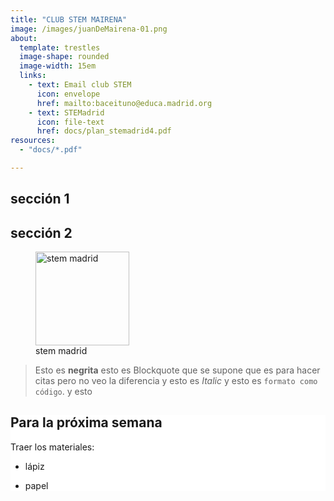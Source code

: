 ```yaml
---
title: "CLUB STEM MAIRENA"
image: /images/juanDeMairena-01.png
about: 
  template: trestles
  image-shape: rounded
  image-width: 15em
  links: 
    - text: Email club STEM
      icon: envelope
      href: mailto:baceituno@educa.madrid.org
    - text: STEMadrid
      icon: file-text
      href: docs/plan_stemadrid4.pdf
resources:
  - "docs/*.pdf"

---
```



## sección 1

## sección 2

![stem madrid](images/stem_madrid.png){fig-alt="stem madrid" width="150"}

> Esto es **negrita** esto es Blockquote que se supone que es para hacer citas pero no veo la diferencia y esto es *Italic* y esto es `formato como código`. y esto

::: {.callout-important style="background: white"}
## Para la próxima semana

Traer los materiales:

-   lápiz

-   papel
:::
